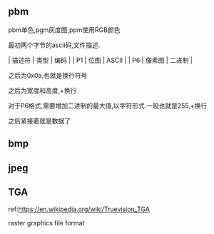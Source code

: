 == pbm ==
pbm单色,pgm灰度图,ppm使用RGB颜色

最初两个字节的ascii码,文件描述.

| 描述符 | 类型   | 编码   |
| P1     | 位图   | ASCII  |
| P6     | 像素图 | 二进制 |

之后为0x0a,也就是换行符号

之后为宽度和高度,+换行

对于P6格式,需要增加二进制的最大值,以字符形式.一般也就是255,+换行

之后紧接着就是数据了

== bmp ==

== jpeg ==

== TGA ==
ref:[[https://en.wikipedia.org/wiki/Truevision_TGA]]

raster graphics file format
